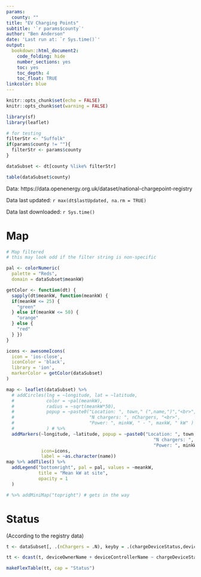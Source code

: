 ```yaml
---
params:
  county: ""
title: "EV Charging Points"
subtitle: '`r params$county`'
author: "Ben Anderson"
date: 'Last run at: `r Sys.time()`'
output:
  bookdown::html_document2:
    code_folding: hide
    number_sections: yes
    toc: yes
    toc_depth: 4
    toc_float: TRUE
linkcolor: blue
---
```


```r
knitr::opts_chunk$set(echo = FALSE)
knitr::opts_chunk$set(warning = FALSE)

library(sf)
library(leaflet)

# for testing 
filterStr <- "Suffolk"
if(params$county != ""){
  filterStr <- params$county
}

dataSubset <- dt[county %like% filterStr]

table(dataSubset$county)
```

Data: https://data.openenergy.org.uk/dataset/national-chargepoint-registry

Data last updated: `r max(dt$lastUpdated, na.rm = TRUE)`

Data last downloaded: `r Sys.time()`

# Map

```r
# Map filtered
# this may look odd if the filter string is non-specific

pal <- colorNumeric(
  palette = "Reds",
  domain = dataSubset$meankW)

getColor <- function(dt) {
  sapply(dt$meankW, function(meankW) {
  if(meankW <= 25) {
    "green"
  } else if(meankW <= 50) {
    "orange"
  } else {
    "red"
  } })
}

icons <- awesomeIcons(
  icon = 'ios-close',
  iconColor = 'black',
  library = 'ion',
  markerColor = getColor(dataSubset)
)

map <- leaflet(dataSubset) %>% 
  # addCircles(lng = ~longitude, lat = ~latitude,
  #            color = ~pal(meankW),
  #            radius = ~sqrt(meankW*50),
  #            popup = ~paste0("Location: ", town," (",name,")","<br>",
  #                            "N chargers: ", nChargers, "<br>",
  #                            "Power: ", minkW, " - ", maxkW, " kW" )
  #            ) # %>%
  addMarkers(~longitude, ~latitude, popup = ~paste0("Location: ", town," (",name,")","<br>",
                                                       "N chargers: ", nChargers, "<br>",
                                                       "Power: ", minkW, " - ", maxkW, " kW" ),
             icon=icons,
             label = ~as.character(name))
map %>% addTiles() %>%
  addLegend("bottomright", pal = pal, values = ~meankW,
            title = "Mean kW at site",
            opacity = 1
  ) 

# %>% addMiniMap("topright") # gets in the way

```

# Status

(According to the registry data)

```r
t <- dataSubset[, .(nChargers = .N), keyby = .(chargeDeviceStatus,deviceOwnerName, deviceControllerName)]

tt <- dcast(t, deviceOwnerName + deviceControllerName ~ chargeDeviceStatus)

makeFlexTable(tt, cap = "Status")
```
